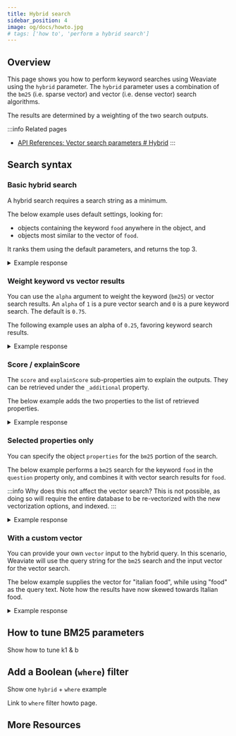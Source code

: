 ```yaml
---
title: Hybrid search
sidebar_position: 4
image: og/docs/howto.jpg
# tags: ['how to', 'perform a hybrid search']
---
```



## Overview

This page shows you how to perform keyword searches using Weaviate using the `hybrid` parameter. The `hybrid` parameter uses a combination of the `bm25` (i.e. sparse vector) and vector (i.e. dense vector) search algorithms.

The results are determined by a weighting of the two search outputs.

:::info Related pages
- [API References: Vector search parameters # Hybrid](../api/graphql/vector-search-parameters.md#hybrid)
:::


<BasicPrereqs />

## Search syntax

### Basic hybrid search

A hybrid search requires a search string as a minimum.

The below example uses default settings, looking for:
- objects containing the keyword `food` anywhere in the object, and
- objects most similar to the vector of `food`.

It ranks them using the default parameters, and returns the top 3.

<Tabs groupId="languages">
<TabItem value="graphql" label="GraphQL">
<FilteredTextBlock
  text={PythonCode}
  startMarker="# HybridBasicGraphQL"
  endMarker="# END HybridBasicGraphQL"
  language="graphql"
/>
</TabItem>
<TabItem value="py" label="Python">
<FilteredTextBlock
  text={PythonCode}
  startMarker="# HybridBasicPython"
  endMarker="# END HybridBasicPython"
  language="python"
/>
</TabItem>
<TabItem value="ts" label="TypeScript">
<FilteredTextBlock
  text={TypeScriptCode}
  startMarker="// searchHybridBasic"
  endMarker="// END searchHybridBasic"
  language="typescript"
/>
</TabItem>
</Tabs>

<details>
  <summary>Example response</summary>

It should produce a response such as this:

<FilteredTextBlock
  text={PythonCode}
  startMarker="# Expected HybridBasic results"
  endMarker="# END Expected HybridBasic results"
  language="python"
/>

</details>

### Weight keyword vs vector results

You can use the `alpha` argument to weight the keyword (`bm25`) or vector search results. An `alpha` of `1` is a pure vector search and `0` is a pure keyword search. The default is `0.75`.

The following example uses an alpha of `0.25`, favoring keyword search results.

<Tabs groupId="languages">
<TabItem value="graphql" label="GraphQL">
<FilteredTextBlock
  text={PythonCode}
  startMarker="# HybridWithAlphaGraphQL"
  endMarker="# END HybridWithAlphaGraphQL"
  language="graphql"
/>
</TabItem>
<TabItem value="py" label="Python">
<FilteredTextBlock
  text={PythonCode}
  startMarker="# HybridWithAlphaPython"
  endMarker="# END HybridWithAlphaPython"
  language="python"
/>
</TabItem>
<TabItem value="ts" label="TypeScript">
<FilteredTextBlock
  text={TypeScriptCode}
  startMarker="// searchHybridWithAlpha"
  endMarker="// END searchHybridWithAlpha"
  language="typescript"
/>
</TabItem>
</Tabs>

<details>
  <summary>Example response</summary>

It should produce a response such as this:

<FilteredTextBlock
  text={PythonCode}
  startMarker="# Expected HybridWithAlpha results"
  endMarker="# END Expected HybridWithAlpha results"
  language="python"
/>

</details>

### Score / explainScore

The `score` and `explainScore` sub-properties aim to explain the outputs. They can be retrieved under the `_additional` property.

The below example adds the two properties to the list of retrieved properties.


<Tabs groupId="languages">
<TabItem value="graphql" label="GraphQL">
<FilteredTextBlock
  text={PythonCode}
  startMarker="# HybridWithScoreGraphQL"
  endMarker="# END HybridWithScoreGraphQL"
  language="graphql"
/>
</TabItem>
<TabItem value="py" label="Python">
<FilteredTextBlock
  text={PythonCode}
  startMarker="# HybridWithScorePython"
  endMarker="# END HybridWithScorePython"
  language="python"
/>
</TabItem>
<TabItem value="ts" label="TypeScript">
<FilteredTextBlock
  text={TypeScriptCode}
  startMarker="// searchHybridWithScore"
  endMarker="// END searchHybridWithScore"
  language="typescript"
/>
</TabItem>
</Tabs>

<details>
  <summary>Example response</summary>

It should produce a response such as this:

<FilteredTextBlock
  text={PythonCode}
  startMarker="# Expected HybridWithScore results"
  endMarker="# END Expected HybridWithScore results"
  language="python"
/>

</details>


### Selected properties only

You can specify the object `properties` for the `bm25` portion of the search.

The below example performs a `bm25` search for the keyword `food` in the `question` property only, and combines it with vector search results for `food`.

:::info Why does this not affect the vector search?
This is not possible, as doing so will require the entire database to be re-vectorized with the new vectorization options, and indexed.
:::

<Tabs groupId="languages">
<TabItem value="graphql" label="GraphQL">
<FilteredTextBlock
  text={PythonCode}
  startMarker="# HybridWithVectorGraphQL"
  endMarker="# END HybridWithVectorGraphQL"
  language="graphql"
/>
</TabItem>
<TabItem value="py" label="Python">
<FilteredTextBlock
  text={PythonCode}
  startMarker="# HybridWithVectorPython"
  endMarker="# END HybridWithVectorPython"
  language="python"
/>
</TabItem>
<TabItem value="ts" label="TypeScript">
<FilteredTextBlock
  text={TypeScriptCode}
  startMarker="// searchHybridWithVector"
  endMarker="// END searchHybridWithVector"
  language="typescript"
/>
</TabItem>
</Tabs>

<details>
  <summary>Example response</summary>

It should produce a response such as this:

<FilteredTextBlock
  text={PythonCode}
  startMarker="# Expected HybridWithVector results"
  endMarker="# END Expected HybridWithVector results"
  language="python"
/>

</details>


### With a custom vector

You can provide your own `vector` input to the hybrid query. In this scenario, Weaviate will use the query string for the `bm25` search and the input vector for the vector search.

The below example supplies the vector for "italian food", while using "food" as the query text. Note how the results have now skewed towards Italian food.

<Tabs groupId="languages">
<TabItem value="graphql" label="GraphQL">
<FilteredTextBlock
  text={PythonCode}
  startMarker="# HybridWithVectorGraphQL"
  endMarker="# END HybridWithVectorGraphQL"
  language="graphql"
/>
</TabItem>
<TabItem value="py" label="Python">
<FilteredTextBlock
  text={PythonCode}
  startMarker="# HybridWithVectorPython"
  endMarker="# END HybridWithVectorPython"
  language="python"
/>
</TabItem>
<TabItem value="ts" label="TypeScript">
<FilteredTextBlock
  text={TypeScriptCode}
  startMarker="// searchHybridWithVector"
  endMarker="// END searchHybridWithVector"
  language="typescript"
/>
</TabItem>
</Tabs>

<details>
  <summary>Example response</summary>

It should produce a response such as this:

<FilteredTextBlock
  text={PythonCode}
  startMarker="# Expected HybridWithVector results"
  endMarker="# END Expected HybridWithVector results"
  language="python"
/>

</details>


## How to tune BM25 parameters

Show how to tune k1 & b

## Add a Boolean (`where`) filter

Show one `hybrid` + `where` example

Link to `where` filter howto page.

## More Resources


<DocsMoreResources />
